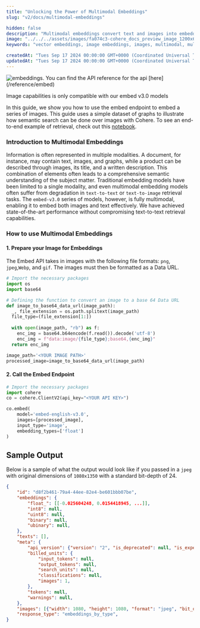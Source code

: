 ```yaml
---
title: "Unlocking the Power of Multimodal Embeddings"
slug: "v2/docs/multimodal-embeddings"

hidden: false
description: "Multimodal embeddings convert text and images into embeddings for search and classification (API v2)."
image: "../../../assets/images/fa074c3-cohere_docs_preview_image_1200x630_copy.jpg"  
keywords: "vector embeddings, image embeddings, images, multimodal, multimodal embeddings, embeddings, natural language processing"

createdAt: "Tues Sep 17 2024 00:00:00 GMT+0000 (Coordinated Universal Time)"
updatedAt: "Tues Sep 17 2024 00:00:00 GMT+0000 (Coordinated Universal Time)"
---
```

<img src='../../../assets/images/multi-modal-guide-header.png' alt='embeddings.' />

<Note title="This Guide Uses the Embed API.">  
 You can find the API reference for the api [here](/reference/embed)
 
 Image capabilities is only compatible with our embed v3.0 models
</Note>

In this guide, we show you how to use the embed endpoint to embed a series of images. This guide uses a simple dataset of graphs to illustrate how semantic search can be done over images with Cohere. To see an end-to-end example of retrieval, check out this [notebook](https://github.com/cohere-ai/cohere-developer-experience/blob/main/notebooks/Multimodal_Semantic_Search.ipynb).

### Introduction to Multimodal Embeddings

Information is often represented in multiple modalities. A document, for instance, may contain text, images, and graphs, while a product can be described through images, its title, and a written description. This combination of elements often leads to a comprehensive semantic understanding of the subject matter. Traditional embedding models have been limited to a single modality, and even multimodal embedding models often suffer from degradation in `text-to-text` or `text-to-image` retrieval tasks. The `embed-v3.0` series of models, however, is fully multimodal, enabling it to embed both images and text effectively. We have achieved state-of-the-art performance without compromising text-to-text retrieval capabilities.

### How to use Multimodal Embeddings

#### 1\. Prepare your Image for Embeddings

The Embed API takes in images with the following file formats: `png`, `jpeg`,`Webp`, and `gif`. The images must then be formatted as a Data URL.

```python PYTHON
# Import the necessary packages
import os
import base64

# Defining the function to convert an image to a base 64 Data URL
def image_to_base64_data_url(image_path):
  _, file_extension = os.path.splitext(image_path)
  file_type=(file_extension[1:])
  
  with open(image_path, "rb") as f:
    enc_img = base64.b64encode(f.read()).decode('utf-8')
    enc_img = f"data:image/{file_type};base64,{enc_img}"
  return enc_img

image_path='<YOUR IMAGE PATH>'
processed_image=image_to_base64_data_url(image_path)
```
#### 2\. Call the Embed Endpoint
```python PYTHON
# Import the necessary packages
import cohere
co = cohere.ClientV2(api_key="<YOUR API KEY>")

co.embed(
    model='embed-english-v3.0',
    images=[processed_image],
    input_type='image',
    embedding_types=['float']
)
```
## Sample Output
Below is a sample of what the output would look like if you passed in a `jpeg` with original dimensions of `1080x1350` with a standard bit-depth of 24.
```json JSON
{
    "id": "d8f2b461-79a4-44ee-82e4-be601bbb07be",
    "embeddings": {
        "float_": [[-0.025604248, 0.0154418945, ...]],
        "int8": null,
        "uint8": null,
        "binary": null,
        "ubinary": null,
    },
    "texts": [],
    "meta": {
        "api_version": {"version": "2", "is_deprecated": null, "is_experimental": null},
        "billed_units": {
            "input_tokens": null,
            "output_tokens": null,
            "search_units": null,
            "classifications": null,
            "images": 1,
        },
        "tokens": null,
        "warnings": null,
    },
    "images": [{"width": 1080, "height": 1080, "format": "jpeg", "bit_depth": 24}],
    "response_type": "embeddings_by_type",
}
```
